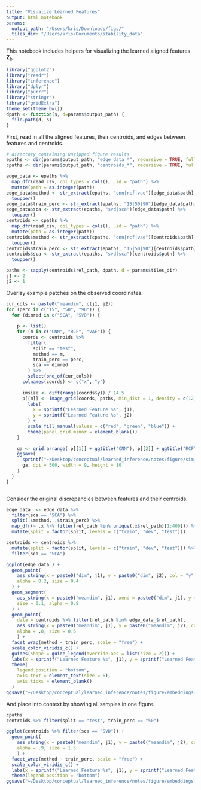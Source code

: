 ```yaml
---
title: "Visualize Learned Features"
output: html_notebook
params:
  output_path: "/Users/kris/Downloads/figs/"
  tiles_dir: "/Users/kris/Documents/stability_data"
---
```


This notebook includes helpers for visualizing the learned aligned features
$\mathbf{Z}_{b}$.

```r
library("ggplot2")
library("readr")
library("inference")
library("dplyr")
library("purrr")
library("stringr")
library("gridExtra")
theme_set(theme_bw())
dpath <- function(s, d=params$output_path) {
  file.path(d, s)
}
```

First, read in all the aligned features, their centroids, and edges between
features and centroids.

```r
# directory containing unzipped figure results
epaths <- dir(params$output_path, "edge_data_*", recursive = TRUE, full = TRUE) 
cpaths <- dir(params$output_path, "centroids_*", recursive = TRUE, full = TRUE)
```

```r
edge_data <- epaths %>%
  map_dfr(read_csv, col_types = cols(), .id = "path") %>%
  mutate(path = as.integer(path))
edge_data$method <- str_extract(epaths, "cnn|rcf|vae")[edge_data$path] %>%
  toupper()
edge_data$train_perc <- str_extract(epaths, "15|50|90")[edge_data$path]
edge_data$sca <- str_extract(epaths, "svd|sca")[edge_data$path] %>%
  toupper()
centroids <- cpaths %>%
  map_dfr(read_csv, col_types = cols(), .id = "path") %>%
  mutate(path = as.integer(path))
centroids$method <- str_extract(cpaths, "cnn|rcf|vae")[centroids$path] %>%
  toupper()
centroids$train_perc <- str_extract(epaths, "15|50|90")[centroids$path]
centroids$sca <- str_extract(epaths, "svd|sca")[centroids$path] %>%
  toupper()

paths <- sapply(centroids$rel_path, dpath, d = params$tiles_dir)
j1 <- 2
j2 <- 1
```

Overlay example patches on the observed coordinates.

```r
cur_cols <- paste0("meandim", c(j1, j2))
for (perc in c("15", "50", "90")) {
  for (dimred in c("SCA", "SVD")) {
    
    p <- list()
    for (m in c("CNN", "RCF", "VAE")) {
      coords <- centroids %>%
        filter(
          split == "test",
          method == m,
          train_perc == perc,
          sca == dimred
        ) %>%
        select(one_of(cur_cols))
      colnames(coords) <- c("x", "y")
      
      imsize <- diff(range(coords$y)) / 14.5
      p[[m]] <- image_grid(coords, paths, min_dist = 1, density = c(12, 14), imsize = imsize) +
        labs(
          x = sprintf("Learned Feature %s", j1),
          y = sprintf("Learned Feature %s", j2)
        ) +
        scale_fill_manual(values = c("red", "green", "blue")) +
        theme(panel.grid.minor = element_blank())
    }
    
    ga <- grid.arrange( p[[1]] + ggtitle("CNN"), p[[2]] + ggtitle("RCF"), p[[3]] + ggtitle("VAE"), ncol = 2 )
    ggsave(
      sprintf("~/Desktop/conceptual/learned_inference/notes/figure/sim_imagegrid-%s-%s-1-2.png", dimred, perc),
      ga, dpi = 500, width = 9, height = 10
    )
  }
}
```

```r
```

Consider the original discrepancies between features and their centroids.

```r
edge_data_ <- edge_data %>%
  filter(sca == "SCA") %>%
  split(.$method, .$train_perc) %>%
  map_dfr(~ .x %>% filter(rel_path %in% unique(.x$rel_path)[1:400])) %>%
  mutate(split = factor(split, levels = c("train", "dev", "test")))

centroids <- centroids %>%
  mutate(split = factor(split, levels = c("train", "dev", "test"))) %>%
  filter(sca == "SCA")

ggplot(edge_data_) +
  geom_point(
    aes_string(x = paste0("dim", j1), y = paste0("dim", j2), col = "y", shape = "split"),
    alpha = 0.2, size = 0.4
  ) +
  geom_segment(
    aes_string(x = paste0("meandim", j1), xend = paste0("dim", j1), y = paste0("meandim", j2), yend = paste0("dim", j2), col = "y"),
    size = 0.1, alpha = 0.8
  ) +
  geom_point(
    data = centroids %>% filter(rel_path %in% edge_data_$rel_path),
    aes_string(x = paste0("meandim", j1), y = paste0("meandim", j2), col = "y", shape = "split"),
    alpha = .8, size = 0.6
    ) +
  facet_wrap(method ~ train_perc, scale = "free") +
  scale_color_viridis_c() +
  guides(shape = guide_legend(override.aes = list(size = 2))) +
  labs(x = sprintf("Learned Feature %s", j1), y = sprintf("Learned Feature %s", j2)) +
  theme(
    legend.position = "bottom",
    axis.text = element_text(size = 6),
    axis.ticks = element_blank()
  )
ggsave("~/Desktop/conceptual/learned_inference/notes/figure/embeddings-sca-1-2.png", dpi = 500)
```
And place into context by showing all samples in one figure.

```r
cpaths
centroids %>% filter(split == "test", train_perc == "50")
```

```r
ggplot(centroids %>% filter(sca == "SVD")) +
  geom_point(
    aes_string(x = paste0("meandim", j1), y = paste0("meandim", j2), col = "y", shape = "split"),
    alpha = .9, size = 1.5 
    ) +
  facet_wrap(method ~ train_perc, scale = "free") +
  scale_color_viridis_c() +
  labs(x = sprintf("Learned Feature %s", j1), y = sprintf("Learned Feature %s", j2)) +
  theme(legend.position = "bottom")
ggsave("~/Desktop/conceptual/learned_inference/notes/figure/embeddings-svd-1-2.png", dpi = 500)
```
